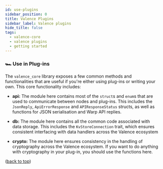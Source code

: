 ```yaml
---
id: use-plugins
sidebar_position: 0
title: Valence Plugins
sidebar_label: Valence plugins
hide_title: false
tags:
  - valence-core
  - valence plugins
  - getting started
---
```


### 🏎️ Use in Plug-ins

The `valence_core` library exposes a few common methods and functionalities that are useful if you're either using plug-ins or writing your own. This core functionality includes:

- **api:** The module here contains most of the `struct`s and `enum`s that are used to communicate between nodes and plug-ins. This includes the `JsonReply`, `ApiErrorResponse` and `APIResponseStatus` structs, as well as functions for JSON serialisation and Warp API replies.

- **db:** The module here contains all the common code associated with data storage. This includes the `KvStoreConnection` trait, which ensures consistent interfacing with data handlers across the Valence ecosystem

- **crypto:** The module here ensures consistency in the handling of cryptography across the Valence ecosystem. If you want to do anything with cryptography in your plug-in, you should use the functions here.

<p align="left">(<a href="#top">back to top</a>)</p>
